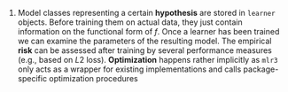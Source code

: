 (@) Model classes representing a certain **hypothesis** are stored in `learner` objects. Before training them on actual
data, they just contain information on the functional form of $f$. Once a learner has been trained we can examine
the parameters of the resulting model. The empirical **risk** can be assessed after training by several performance
measures (e.g., based on $L2$ loss). **Optimization** happens rather implicitly as `mlr3` only acts as a wrapper for
existing implementations and calls package-specific optimization procedures
